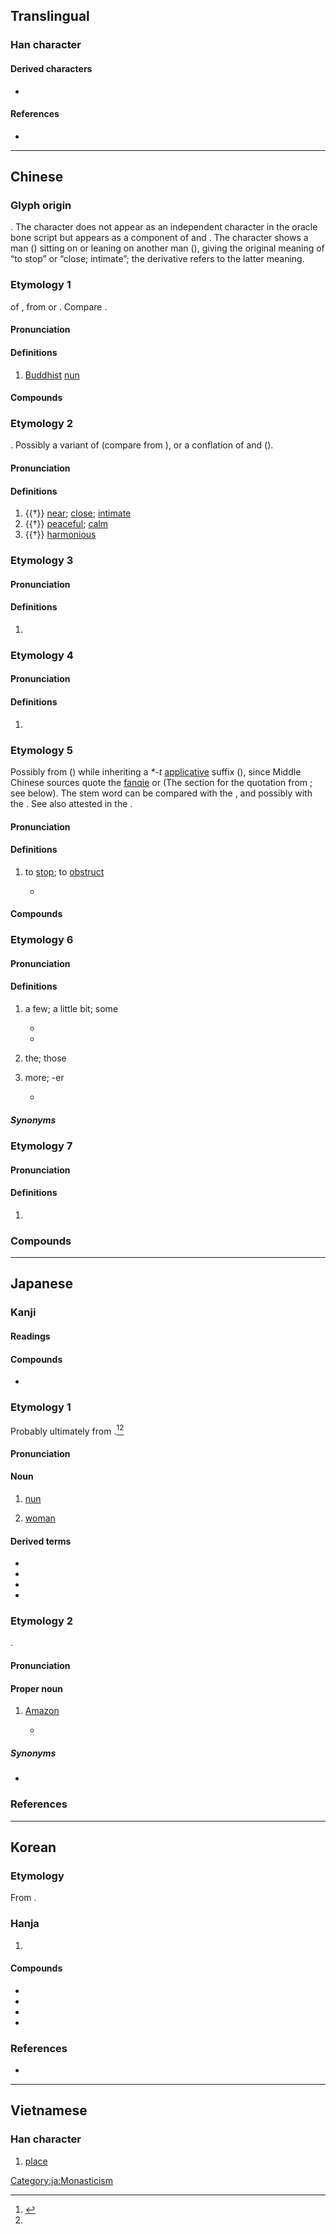 {{character info}}
==Translingual==
{{stroke order|type=animate}}

===Han character===
{{Han char|rn=44|rad=尸|as=02|sn=5|four=77211|canj=SP|ids=⿸尸匕}}

====Derived characters====
* {{l|mul|[[呢]], [[泥]], [[妮]], [[昵]], [[旎]], [[柅]], [[鈮]]/[[铌]], [[秜]], [[𫆜]]}}

====References====
* {{Han ref|kx=0300.030|dkj=07635|dj=0596.010|hdz=20965.040|uh=5C3C|ud=23612|bh=A5A7|bd=42407}}

----

==Chinese==

===Glyph origin===
{{Han etyl}}
{{liushu|ic}}. The character does not appear as an independent character in the oracle bone script but appears as a component of {{zh-l|*𢓚}} and {{zh-l|*秜}}. The character shows a man ({{zh-l|*尸}}) sitting on or leaning on another man ({{zh-l|*匕}}), giving the original meaning of “to stop” or “close; intimate”; the derivative {{zh-l|*昵}} refers to the latter meaning.

===Etymology 1===
{{zh-forms}}
{{clipping|zh}} of {{zh-l|比丘尼}}, from {{der|zh|sa|भिक्षुणी||[[female]] [[beggar]]}} or {{der|zh|pi|bhikkhunī||[[female]] [[beggar]]}}. Compare {{cog|sa|भिक्षु||[[beggar]]}}.

====Pronunciation====
{{zh-pron
|m=ní
|m-s=nyi2
|c=nei4,nai4
|c_note=nai4 - vernacular variant
|c-t=nai3
|g=nyi4
|h=pfs=nì;gd=ni2
|j=ni1
|md=nà̤
|mn=ml,tp,tn,tc,lk,sx,yl:nî/qz,kh,tn,hc,lk,km,mg:lî/tp,mg:lûi
|mn_note=lûi - used in {{zh-l|*尼姑}}
|mn-t=ni5
|w=3nyi
|x=nyi2
|mc=y
|cat=n,a,pn
}}

====Definitions====
{{zh-hanzi}}

# [[Buddhist]] [[nun]]

====Compounds====
{{zh-der|尼姑|尼姑庵|尼僧|僧尼|尼庵|比丘尼}}

===Etymology 2===
{{zh-forms}}
{{unk|zh}}. Possibly a variant of {{och-l|邇|near}} (compare {{cog|cmn|-}} {{zh-l|你}} from {{och-l|爾}}), or a conflation of {{och-l|邇|near}} and {{och-l|昵}} ({{zh-ref|Schuessler, 2007}}).

====Pronunciation====
{{zh-pron
|m=ní,nì
|c=nei4
|mc=y
|oc=3,y
|dial=n
|cat=a
}}

====Definitions====
{{zh-hanzi}}

# {{†}} [[near]]; [[close]]; [[intimate]]
# {{†}} [[peaceful]]; [[calm]]
# {{†}} [[harmonious]]

===Etymology 3===
{{zh-forms}}

====Pronunciation====
{{zh-pron
|m=ní
|c=nei4
|dial=n
|cat=pn
}}

====Definitions====
{{zh-hanzi}}

# {{zh-short|尼泊爾|[[Nepal]]}}
#: {{zh-x|^中 ^尼 邊界|China-'''Nepal''' border}}

===Etymology 4===
{{zh-forms}}
{{rfe|zh}}

====Pronunciation====
{{zh-pron
|m=Ní
|c=nei4
|mc=y
|oc=
|dial=n
|cat=pn
}}

====Definitions====
{{zh-hanzi}}

# {{surname|zh}}

===Etymology 5===
{{zh-forms}}
Possibly from {{inh|zh|sit-pro|*m/s-njal|t=to sleep; to lie down}} ({{zh-ref|Sagart, 2004}}) while inheriting a ''*-t'' [[applicative]] suffix ({{zh-ref|Jacques, 2016a}}), since Middle Chinese sources quote the [[fanqie]] {{lang|zh|[[女]][[乙]]切}} or {{IPAchar|/*ɳit̚/}} (The ''{{w|Jingdian Shiwen}}'' section for the quotation from ''{{w|Mencius (book)|Mencius}}''; see below). The stem word can be compared with the {{cog|bo|ཉལ་པ|t=to lie down; to go to sleep; to dwell}}, and possibly with the {{cog|txg|𗱩|tr=njwij|t=to obstruct; to obscure; to choke up}}. See also {{och-l|柅|gloss=stopper}} attested in the ''{{w|I Ching|Zhou Yi}}''.

====Pronunciation====
{{rfv-pron|zh}}
{{zh-pron
|m=nǐ,nì
|c=nei5,nai6
|oc=1+2,n
|dial=n
|cat=v
}}

====Definitions====
{{zh-hanzi}}

# {{lb|zh|literary}} to [[stop]]; to [[obstruct]]
#* {{zh-x|行{xíng} 或 使 之，止 或 尼{nì} 之。行{xíng} 止，非 人 所 能 也。|A man's advancement is effected, it may be, by others, and the stopping him is, it may be, from the efforts of others. But to advance a man or to stop his advance is really beyond the power of other men.|ref=Mencius-L}}{{attn|zh|Possibly poorly-reflexed Mandarin reading of 尼 = 女乙切?}}

====Compounds====
{{zh-der|阻尼}}

===Etymology 6===
{{zh-forms|alt=乃,倷}}
{{rfe|zh}}

====Pronunciation====
{{zh-pron
|c-t=nai2
|dial=n
|cat=cls
}}

====Definitions====
{{zh-hanzi}}

# {{lb|zh|Taishanese}} a few; a little bit; some
#* {{zh-x|該尼|these ones|C-T}}
#* {{zh-x|有 尼 人 認為 台山話 難 過 廣州話。|Some people think Taishanese is harder than Cantonese.|C-T}}
# {{lb|zh|Taishanese}} the; those
# {{lb|zh|Taishanese}} more; -er
#* {{zh-x|廣州話 係 唔 係 難 尼 啊？|Is Cantonese harder?|C-T}}

=====Synonyms=====
{{zh-dial|些}}

===Etymology 7===
{{zh-forms}}

====Pronunciation====
{{zh-pron
|dial=n
|cat=pref
}}
{{rfp|zh}}

====Definitions====
{{zh-hanzi}}

# {{lb|zh|Leizhou Min}} {{n-g|Prefix in non-face-to-face kinship terms.}}

===Compounds===
{{zh-der|fold=1|尼泊爾|尼古丁|尼加拉瓜|尼龍|尼日爾|尼日利亞|毛里塔尼亞|尼采|尼安德塔人|尼站|尼童子|多明尼加|多米尼克|坦尚尼亞|尼斯信條|不列塔尼|尼羅河|愛沙尼亞|愛奧尼亞|尼父|師尼|印尼|仲尼|尼壇|尼日|布爾哥尼|哈尼族|分尼|威尼斯|宣尼|亞美尼亞|突尼西亞|比基尼|比基尼島|突尼斯|波士尼亞|提舍尼|盤尼西林|白尼羅河|摩尼教|溫尼伯|牟尼|毗尼日用|陀羅尼|阿多尼斯|鐵達尼號|腓尼基人|藍尼羅河|葉尼塞河|馬尼拉|馬尼拉麻|額爾德尼|陀羅尼被|阿尼林|阿摩尼亞|釋迦牟尼|邁錫尼城|羅馬尼亞|腓尼基|尼瑪|阿富汗尼|貝貝羅尼|腓尼基字母|梅拉尼婭|史撥尼克:si2 but6 nei4 hak1|斯普特尼克|迪士尼|泰坦尼克|尼雅|維吉尼亞|尼祿|哈尼喀塔木}}

{{zh-cat|Buddhism|Monasticism}}

----

==Japanese==

===Kanji===
{{ja-kanji|grade=c|rs=尸02}}

====Readings====
{{ja-readings
|goon=に, ねい
|kanon=じ, でい
|kun=あま-
}}

====Compounds====
* {{ja-r|尼%僧|に%そう|a [[sister]]: a [[Buddhist]] or [[Christian]] [[nun]]}}

===Etymology 1===
{{ja-kanjitab|yomi=k|あま}}

Probably ultimately from {{der|ja|pi|amma||[[mother]]; [[woman]]}}.<ref name="KDJ">{{R:Kokugo Dai Jiten}}</ref><ref name="DJR"/>

====Pronunciation====
{{ja-pron|あま|acc=1|acc_ref=DJR|acc2=0|acc2_ref=DJR}}

====Noun====
{{ja-noun|あま}}

# [[nun]]
# {{lb|zh|derogatory}} [[woman]]

====Derived terms====
* {{ja-r|尼%君|あま%ぎみ|[[honorific]] term of [[address]] for a [[nun]] of high social [[standing]]}}
* {{ja-r|尼%御%前|あま% ご%ぜん|[[honorific]] term of [[address]] for a [[nun]]}}
* {{ja-r|尼%寺|あま%でら|a [[Buddhist]] [[temple]] at which [[nun]]s live; a [[Christian]] [[convent]] or [[nunnery]]}}
* {{ja-r|尼%法%師|あま% ほう%し|an [[ordained]] [[Buddhist]] [[nun]]}}

===Etymology 2===
{{ja-kanjitab|yomi=k|あま}}

{{clipping|ja|アマゾン|tr=Amazon|t=Amazon.com Inc}}.

====Pronunciation====
{{ja-pron|あま}}

====Proper noun====
{{ja-pos|proper|あま}}

# {{lb|ja|internet slang|dated}} [[Amazon]] {{q|Amazon.com Inc}}
#* {{quote-web|ja|url=https://twitter.com/hikaru_yamikage/status/1207963565841211392|date=2019-12-19|author={{lj|闇陰ひかる@騎士団長兼任提督}}|work=Twitter}}
#*: {{ja-usex
|あ、空%戦アルト売ってる（´・ω・`）でも明日%'''尼'''から届くから
|^あ、くう%せん-^アルト うってる（´・ω・`）でも あす% '''^あま''' から とどく から
|Ah, aerial combat version of Alt is sold :( but I'll get it from '''Amazon''' tomorrow
}}

=====Synonyms=====
* {{ja-r|密%林|みつ%りん}}

===References===
<references/>

[[Category:ja:Monasticism]]

----

==Korean==

===Etymology===
From {{der|ko|ltc|-}} {{ltc-l|尼|id=1}}. {{hanja-hunmong|니|ni|人類#중02B}}

===Hanja===
{{ko-hanja-search}}
{{ko-hanja|[[여승]]|니||이}}

# {{hanja form of|[[니]]/[[이]]|a Buddhist nun}}

====Compounds====
{{der-top|Compounds}}
* {{ko-l|^인니|印尼}}
* {{ko-l|이승|尼僧}}
* {{ko-l|비구니|比丘尼}}
* {{ko-l|^석가모니|釋迦牟尼}}
{{der-bottom}}

===References===
* {{R:hanjadoc|2652}}

----

==Vietnamese==

===Han character===
{{vi-readings|reading=ni, này, nê, nơi, nầy, nì|rs=尸02}}

# [[place#Noun|place]]